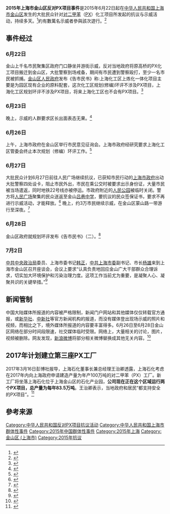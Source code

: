 {{prose|time=2016-10-16T14:27:04+00:00}}
{{Infobox Historical Event
| Event_Name    = 上海市金山区反对PX项目事件
| Image_Name    =
| Image_Caption = 
| AKA           = 
| Participants  = 上海市金山区民众及附近市民
| Location      = {{CHN}}[[上海市|上海市]][[金山区_(上海市)|金山区]]
| Date          = 2015年6月22日－06月27日
| Result        = 
| URL           =
}}
'''2015年上海市金山区反对PX项目事件'''是2015年6月22日起在[[中华人民共和国|中华人民共和国]][[上海市|上海市]][[金山区_(上海市)|金山区]]发生的大批民众针对[[对二甲苯|对二甲苯]]（[[PX|PX]]）化工项目所发起的抗议与示威活动，持续多天。<ref>{{cite web|publisher=[[BBC|BBC]]|title=上海金山市民游行反对化工PX项目|url=http://www.bbc.com/zhongwen/simp/china/2015/06/150624_shanghai_chemicalplant|language=zh-cn|accessdate=2015-06-24|archive-date=2015-06-27|archive-url=https://web.archive.org/web/20150627163808/http://www.bbc.com/zhongwen/simp/china/2015/06/150624_shanghai_chemicalplant|dead-url=no}}</ref>約有數萬名示威者參與該次遊行。<ref>{{cite news|title=《反建化工廠》 連日萬人抗議 上海警抓示威者|url=http://news.ltn.com.tw/news/world/paper/893182|language=zh-tw|author=管淑平|publisher=[[自由時報|自由時報]]|date=2015-06-28|accessdate=2015-06-30|archive-date=2015-06-29|archive-url=https://web.archive.org/web/20150629161628/http://news.ltn.com.tw/news/world/paper/893182|dead-url=no}}</ref>

== 事件经过 ==
=== 6月22日 ===
金山上千名市民聚集区政府门口静坐并游街示威，反对当地政府将原高桥的PX化工项目搬迁到金山区，大批警察到场戒备，期间有市民遭到警察殴打，至少一名市民被抓捕。[[金山区人民政府|金山区人民政府]]发布《告市民书》称:上海化工区上炼化一体化项目主要是为园区现有企业的原料配套，这次化工区规划(修编)环评不涉及PX项目，上海化工区规划环评不涉及PX项目，将来上海化工区也不会有PX项目。<ref>{{cite web|title=金山区政府发布《告市民书》说明规划环评工作|url=http://jsq.sh.gov.cn/gb/shjs/zwxx/zwyw/u1ai89998.html|language=zh-cn|accessdate=2015-06-22|archive-url=https://web.archive.org/web/20160304233202/http://jsq.sh.gov.cn/gb/shjs/zwxx/zwyw/u1ai89998.html|archive-date=2016-03-04|dead-url=yes}}</ref>

=== 6月23日 ===
晚上，示威的人群要求区长出面表态无果。<ref>{{cite web|publisher=[[博讯网|博讯网]]|title=上海政府难取信于民 金山市民继续上街反PX|url=http://www.boxun.com/news/gb/china/2015/06/201506250207.shtml|language=zh-cn|accessdate=2015-06-25|archive-date=2015-06-28|archive-url=https://web.archive.org/web/20150628020756/http://www.boxun.com/news/gb/china/2015/06/201506250207.shtml|dead-url=no}}</ref>

=== 6月26日 ===
上午，上海市政府在金山区举行市民意见征询会。上海市政府经研究要求上海化工区管委会终止本次规划（修编）环评工作。<ref>{{cite web|publisher=[[东方网|东方网]]|title=市政府要求上海化工区管委会终止本次规划(修编)环评工作|url=http://sh.eastday.com/m/20150626/u1ai8770534.html|language=zh-cn|accessdate=2015-06-26|archive-date=2015-07-05|archive-url=https://web.archive.org/web/20150705204624/http://sh.eastday.com/m/20150626/u1ai8770534.html|dead-url=no}}</ref>

=== 6月27日 ===
大批民众计划6月27日前往人民广场继续抗议，已获知市民行动的[[上海市政府|上海市政府]]出动大批警察四处设卡，阻止市民外出，市民在乘公交时被要求出示身份证，大量市民被当场遣返，同时地铁22号线亦被停运。市政府附近的[[人民公园|人民公园]]被临时关闭。警方将[[人民广场|人民广场]]聚集的民众送返至金山[[吕巷中学|吕巷中学]]，要抗议的民众签保证书，要求不再进行示威活动，才能释放。<ref>{{cite web|publisher=[[博讯网|博讯网]]|title=政府各种手段齐施 维稳上海金山抵制PX的民众|url=http://www.boxun.com/news/gb/china/2015/06/201506272324.shtml|language=zh-cn|accessdate=2015-06-27|archive-date=2015-06-30|archive-url=https://web.archive.org/web/20150630234626/http://www.boxun.com/news/gb/china/2015/06/201506272324.shtml|dead-url=no}}</ref>
晚上，约3万市民继续示威，在金山区蒙山路一带游行至深夜。<ref>{{cite web|publisher=[[博讯网|博讯网]]|title=上海万人反PX第6天：市府集会被镇压3万人再游行|url=http://www.boxun.com/news/gb/china/2015/06/201506280432.shtml|language=zh-cn|accessdate=2015-06-28|archive-date=2015-06-29|archive-url=https://web.archive.org/web/20150629192720/http://boxun.com/news/gb/china/2015/06/201506280432.shtml|dead-url=no}}</ref>

=== 6月28日 ===
金山区政府就规划环评发布《告市民书》（二）。<ref>{{cite web|title=金山区政府就规划环评发布《告市民书》（二）|url=http://jsq.sh.gov.cn/gb/shjs/zwxx/zwyw/u1ai90040.html|language=zh-cn|accessdate=2015-06-28|archive-url=https://web.archive.org/web/20150705143106/http://jsq.sh.gov.cn/gb/shjs/zwxx/zwyw/u1ai90040.html|archive-date=2015-07-05|dead-url=yes}}</ref>

=== 7月2日===
[[中共中央政治局|中共中央政治局]]委员、上海市委书记[[韩正|韩正]]，[[中共上海市委|中共上海市委]]副书记、市长[[杨雄|杨雄]]来到上海市金山区召开座谈会，会议上要求“认真负责地回应金山广大干部群众合理诉求，切实加大环境保护和污染治理力度。这项工作当前尤为重要，是凝聚人心、凝聚共识的关键举措。”<ref>{{cite web |url=http://news.sina.com.cn/c/2015-07-03/061332066410.shtml?_t=t |language=zh-cn |title=上海书记市长赴金山区 要求回应民众环保诉求 |publisher=[[新浪网|新浪网]] |date=2015-07-03 |accessdate=2015-07-04 |archive-date=2015-07-04 |archive-url=https://web.archive.org/web/20150704151942/http://news.sina.com.cn/c/2015-07-03/061332066410.shtml?_t=t |dead-url=no }}</ref>

== 新闻管制 ==
中国大陆媒体所报道的内容被严格限制，新闻门户网站和其他媒体仅仅转载官方通报，或[[新华社|新华社]]、[[中新社|中新社]]等官方新闻机构的报道，而没有媒体登出现场示威的照片和视频，而相比之下，境外媒体所报道的内容要丰富得多。6月26日至6月28日金山区网络在部分时间段限速，社交媒体临时受限。网络上，大量相关的讨论，图片，视频被删除。网友发现，[[新浪微博|新浪微博]]将部分相关微博替换成其他无关内容。<ref>{{cite web|publisher=[[博讯网|博讯网]]|title=网友发现新浪微博以替换内容的方式加强审查|url=http://www.boxun.com/news/gb/finance/2015/06/201506242121.shtml|language=zh-cn|date=2015-06-24|accessdate=2015-06-24|archive-date=2015-09-23|archive-url=https://web.archive.org/web/20150923220345/http://www.boxun.com/news/gb/finance/2015/06/201506242121.shtml|dead-url=no}}</ref>

== 2017年计划建立第三座PX工厂 ==

2017年3月16日彭博社报导，上海石化董事长兼总经理王治卿透露，上海石化考虑在2017年内向上海政府申请建造产量为年产100万吨的对二甲苯（PX）工厂。新工厂将坐落上海石化位于上海金山区的石化产业园，'''公司现在正在这个区域运行两个PX项目，总产量为每年83.5万吨'''。王治卿表示，当地政府和居民“都支持安全的PX项目”。<ref>{{cite web|url=https://www.chinatimes.com/realtimenews/20170317004132-260409?chdtv |language=zh-cn |title=上海石化擬在上海蓋新PX廠 恐生爭議
 |publisher=[[中国时报|中国时报]] | date=2017-03-17|accessdate=2017-03-16 }}</ref>


== 參考来源 ==
{{Reflist|2}}

[[Category:中华人民共和国反对PX项目抗议活动|Category:中华人民共和国反对PX项目抗议活动]]
[[Category:中华人民共和国上海市群体性事件|Category:中华人民共和国上海市群体性事件]]
[[Category:2015年中国群体性事件|Category:2015年中国群体性事件]]
[[Category:2015年上海|Category:2015年上海]]
[[Category:金山区_(上海市)|Category:金山区 (上海市)]]
[[Category:2015年抗议|Category:2015年抗议]]